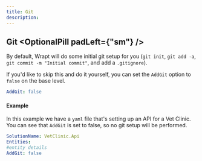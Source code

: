 ```yaml
---
title: Git
description: 
---
```



## Git <OptionalPill padLeft={"sm"} />
By default, Wrapt will do some initial git setup for you (`git init`, `git add -a`, `git commit -m "Initial commit"`, and add a `.gitignore`). 

If you'd like to skip this and do it yourself, you can set the `AddGit` option to `false` on the base level.

```yaml
AddGit: false
```

#### Example
In this example we have a `yaml` file that's setting up an API for a Vet Clinic. You can see that `AddGit` is set to false, so no git setup will be performed. 

```yaml
SolutionName: VetClinic.Api
Entities:
#entity details
AddGit: false
```